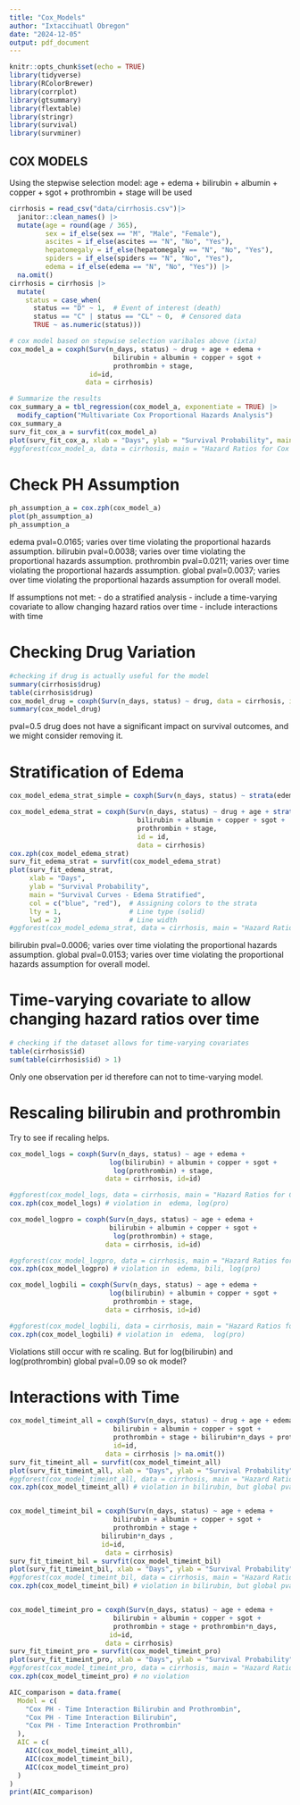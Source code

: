 ```yaml
---
title: "Cox_Models"
author: "Ixtaccihuatl Obregon"
date: "2024-12-05"
output: pdf_document
---
```

```r
knitr::opts_chunk$set(echo = TRUE)
library(tidyverse)
library(RColorBrewer)
library(corrplot)
library(gtsummary)
library(flextable)
library(stringr)
library(survival)
library(survminer)

```

## COX MODELS 
Using the stepwise selection model: age + edema + bilirubin + albumin + copper + sgot + prothrombin + stage will be used 
```r
cirrhosis = read_csv("data/cirrhosis.csv")|> 
  janitor::clean_names() |>
  mutate(age = round(age / 365),
         sex = if_else(sex == "M", "Male", "Female"), 
         ascites = if_else(ascites == "N", "No", "Yes"), 
         hepatomegaly = if_else(hepatomegaly == "N", "No", "Yes"),
         spiders = if_else(spiders == "N", "No", "Yes"), 
         edema = if_else(edema == "N", "No", "Yes")) |> 
  na.omit()
cirrhosis = cirrhosis |> 
  mutate(
    status = case_when(
      status == "D" ~ 1,  # Event of interest (death)
      status == "C" | status == "CL" ~ 0,  # Censored data
      TRUE ~ as.numeric(status)))

# cox model based on stepwise selection varibales above (ixta)
cox_model_a = coxph(Surv(n_days, status) ~ drug + age + edema + 
                          bilirubin + albumin + copper + sgot +
                          prothrombin + stage, 
                    id=id,
                   data = cirrhosis)

# Summarize the results
cox_summary_a = tbl_regression(cox_model_a, exponentiate = TRUE) |> 
  modify_caption("Multivariate Cox Proportional Hazards Analysis")
cox_summary_a
surv_fit_cox_a = survfit(cox_model_a)
plot(surv_fit_cox_a, xlab = "Days", ylab = "Survival Probability", main = "Survival Curves - Unadjusted")
#ggforest(cox_model_a, data = cirrhosis, main = "Hazard Ratios for Cox Model")
```

# Check PH Assumption 
```r
ph_assumption_a = cox.zph(cox_model_a)
plot(ph_assumption_a)
ph_assumption_a
```
edema pval=0.0165; varies over time violating the proportional hazards assumption. 
bilirubin pval=0.0038; varies over time violating the proportional hazards assumption. 
prothrombin pval=0.0211;  varies over time violating the proportional hazards assumption.
global pval=0.0037; varies over time violating the proportional hazards assumption for overall model. 

If assumptions not met: 
- do a stratified analysis
- include a time-varying covariate to allow changing hazard ratios over time
- include interactions with time

# Checking Drug Variation 
```r
#checking if drug is actually useful for the model 
summary(cirrhosis$drug) 
table(cirrhosis$drug)
cox_model_drug = coxph(Surv(n_days, status) ~ drug, data = cirrhosis, id=id)
summary(cox_model_drug) 
```

pval=0.5 drug does not have a significant impact on survival outcomes, and we might consider removing it. 

# Stratification of Edema 
```r
cox_model_edema_strat_simple = coxph(Surv(n_days, status) ~ strata(edema), id = id, data = cirrhosis)

cox_model_edema_strat = coxph(Surv(n_days, status) ~ drug + age + strata(edema) + 
                                bilirubin + albumin + copper + sgot +
                                prothrombin + stage,
                                id = id,
                                data = cirrhosis)
cox.zph(cox_model_edema_strat) 
surv_fit_edema_strat = survfit(cox_model_edema_strat)
plot(surv_fit_edema_strat, 
     xlab = "Days", 
     ylab = "Survival Probability", 
     main = "Survival Curves - Edema Stratified", 
     col = c("blue", "red"),  # Assigning colors to the strata
     lty = 1,                 # Line type (solid)
     lwd = 2)                 # Line width
#ggforest(cox_model_edema_strat, data = cirrhosis, main = "Hazard Ratios for Cox Model Edema Stratified")
```
bilirubin pval=0.0006; varies over time violating the proportional hazards assumption. 
global pval=0.0153; varies over time violating the proportional hazards assumption for overall model.

# Time-varying covariate to allow changing hazard ratios over time
```r
# checking if the dataset allows for time-varying covariates
table(cirrhosis$id)  
sum(table(cirrhosis$id) > 1)
```
Only one observation per id therefore can not to time-varying model. 


# Rescaling bilirubin and prothrombin 
Try to see if recaling helps. 
```r
cox_model_logs = coxph(Surv(n_days, status) ~ age + edema + 
                         log(bilirubin) + albumin + copper + sgot +
                          log(prothrombin) + stage,
                        data = cirrhosis, id=id)

#ggforest(cox_model_logs, data = cirrhosis, main = "Hazard Ratios for Cox Model Log(bilirubin) and log(prothrombin)")
cox.zph(cox_model_logs) # violation in  edema, log(pro)

cox_model_logpro = coxph(Surv(n_days, status) ~ age + edema + 
                         bilirubin + albumin + copper + sgot +
                          log(prothrombin) + stage,
                        data = cirrhosis, id=id)

#ggforest(cox_model_logpro, data = cirrhosis, main = "Hazard Ratios for Cox Mode log(prothrombin)")
cox.zph(cox_model_logpro) # violation in  edema, bili, log(pro)

cox_model_logbili = coxph(Surv(n_days, status) ~ age + edema + 
                         log(bilirubin) + albumin + copper + sgot +
                          prothrombin + stage,
                        data = cirrhosis, id=id)

#ggforest(cox_model_logbili, data = cirrhosis, main = "Hazard Ratios for Cox Mode log(bilirubin)")
cox.zph(cox_model_logbili) # violation in  edema,  log(pro)
```
Violations still occur with re scaling. But for log(bilirubin) and log(prothrombin) global pval=0.09 so ok model?

# Interactions with Time
```r
cox_model_timeint_all = coxph(Surv(n_days, status) ~ drug + age + edema + 
                          bilirubin + albumin + copper + sgot +
                          prothrombin + stage + bilirubin*n_days + prothrombin*n_days,
                          id=id,
                        data = cirrhosis |> na.omit())
surv_fit_timeint_all = survfit(cox_model_timeint_all)
plot(surv_fit_timeint_all, xlab = "Days", ylab = "Survival Probability", main = "Survival Curves - Time Interaction")
#ggforest(cox_model_timeint_all, data = cirrhosis, main = "Hazard Ratios for Cox Model Time Interaction for bilirubin and prothrombin")
cox.zph(cox_model_timeint_all) # violation in bilirubin, but global pval > 0.05


cox_model_timeint_bil = coxph(Surv(n_days, status) ~ age + edema + 
                          bilirubin + albumin + copper + sgot +
                          prothrombin + stage + 
                       bilirubin*n_days , 
                       id=id, 
                        data = cirrhosis)
surv_fit_timeint_bil = survfit(cox_model_timeint_bil)
plot(surv_fit_timeint_bil, xlab = "Days", ylab = "Survival Probability", main = "Survival Curves - Time Interaction with Bilirubin Only")
#ggforest(cox_model_timeint_bil, data = cirrhosis, main = "Hazard Ratios for Cox Model Time Interaction for bilirubin")
cox.zph(cox_model_timeint_bil) # violation in bilirubin, but global pval > 0.05


cox_model_timeint_pro = coxph(Surv(n_days, status) ~ age + edema + 
                          bilirubin + albumin + copper + sgot +
                          prothrombin + stage + prothrombin*n_days, 
                         id=id, 
                        data = cirrhosis)
surv_fit_timeint_pro = survfit(cox_model_timeint_pro)
plot(surv_fit_timeint_pro, xlab = "Days", ylab = "Survival Probability", main = "Survival Curves - Time Interaction with Prothrombin Only")
#ggforest(cox_model_timeint_pro, data = cirrhosis, main = "Hazard Ratios for Cox Model Time Interaction for prothrombin")
cox.zph(cox_model_timeint_pro) # no violation 

AIC_comparison = data.frame(
  Model = c(
    "Cox PH - Time Interaction Bilirubin and Prothrombin", 
    "Cox PH - Time Interaction Bilirubin", 
    "Cox PH - Time Interaction Prothrombin"
  ), 
  AIC = c(
    AIC(cox_model_timeint_all),
    AIC(cox_model_timeint_bil),
    AIC(cox_model_timeint_pro)
  )
)
print(AIC_comparison)
```